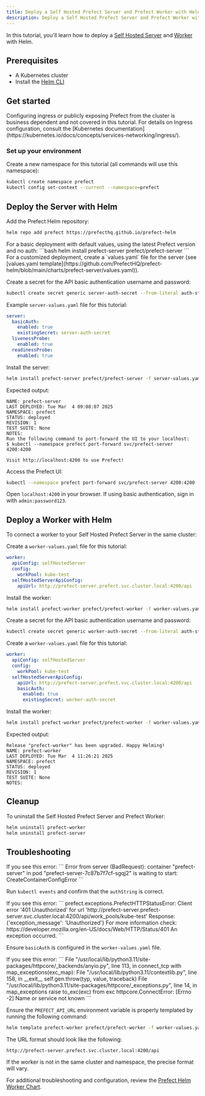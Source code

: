 ```yaml
---
title: Deploy a Self Hosted Prefect Server and Prefect Worker with Helm
description: Deploy a Self Hosted Prefect Server and Prefect Worker with Helm.
---
```


In this tutorial, you'll learn how to deploy a [Self Hosted Server](https://github.com/PrefectHQ/prefect-helm/tree/main/charts/prefect-server) and [Worker](https://github.com/PrefectHQ/prefect-helm/tree/main/charts/prefect-worker) with Helm.

## Prerequisites

- A Kubernetes cluster
- Install the [Helm CLI](https://helm.sh/docs/intro/install/)

## Get started

<Warning>
Configuring ingress or publicly exposing Prefect from the cluster is business dependent and not covered in this tutorial.
For details on Ingress configuration, consult the [Kubernetes documentation](https://kubernetes.io/docs/concepts/services-networking/ingress/).
</Warning>

### Set up your environment

Create a new namespace for this tutorial (all commands will use this namespace):
   ```bash
   kubectl create namespace prefect
   kubectl config set-context --current --namespace=prefect
   ```

## Deploy the Server with Helm

Add the Prefect Helm repository:
```bash
helm repo add prefect https://prefecthq.github.io/prefect-helm
```

<Expandable title="Default values (no auth)">
For a basic deployment with default values, using the latest Prefect version and no auth:
```bash
helm install prefect-server prefect/prefect-server
```
</Expandable>

<Expandable title="Custom values (with auth)">
For a customized deployment, create a `values.yaml` file for the server (see [values.yaml template](https://github.com/PrefectHQ/prefect-helm/blob/main/charts/prefect-server/values.yaml)).


Create a secret for the API basic authentication username and password:
```bash
kubectl create secret generic server-auth-secret --from-literal auth-string='admin:password123'
```

Example `server-values.yaml` file for this tutorial:
```yaml
server:
  basicAuth:
    enabled: true
    existingSecret: server-auth-secret
  livenessProbe:
    enabled: true
  readinessProbe:
    enabled: true
```

Install the server:
```bash
helm install prefect-server prefect/prefect-server -f server-values.yaml
```
</Expandable>

Expected output:
```
NAME: prefect-server
LAST DEPLOYED: Tue Mar  4 09:08:07 2025
NAMESPACE: prefect
STATUS: deployed
REVISION: 1
TEST SUITE: None
NOTES:
Run the following command to port-forward the UI to your localhost:
$ kubectl --namespace prefect port-forward svc/prefect-server 4200:4200

Visit http://localhost:4200 to use Prefect!
```

Access the Prefect UI:
```bash
kubectl --namespace prefect port-forward svc/prefect-server 4200:4200
```

Open `localhost:4200` in your browser. If using basic authentication, sign in with `admin:password123`.

## Deploy a Worker with Helm

To connect a worker to your Self Hosted Prefect Server in the same cluster:

<Expandable title="Default values (no auth)">

Create a `worker-values.yaml` file for this tutorial:
```yaml
worker:
  apiConfig: selfHostedServer
  config:
    workPool: kube-test
  selfHostedServerApiConfig:
    apiUrl: http://prefect-server.prefect.svc.cluster.local:4200/api
```

Install the worker:
```bash
helm install prefect-worker prefect/prefect-worker -f worker-values.yaml
```
</Expandable>

<Expandable title="Custom values (with auth)">

Create a secret for the API basic authentication username and password:
```bash
kubectl create secret generic worker-auth-secret --from-literal auth-string='admin:password123'
```

Create a `worker-values.yaml` file for this tutorial:
```yaml
worker:
  apiConfig: selfHostedServer
  config:
    workPool: kube-test
  selfHostedServerApiConfig:
    apiUrl: http://prefect-server.prefect.svc.cluster.local:4200/api
    basicAuth:
      enabled: true
      existingSecret: worker-auth-secret
```

Install the worker:
```bash
helm install prefect-worker prefect/prefect-worker -f worker-values.yaml
```
</Expandable>

Expected output:
```
Release "prefect-worker" has been upgraded. Happy Helming!
NAME: prefect-worker
LAST DEPLOYED: Tue Mar  4 11:26:21 2025
NAMESPACE: prefect
STATUS: deployed
REVISION: 1
TEST SUITE: None
NOTES:
```

## Cleanup

To uninstall the Self Hosted Prefect Server and Prefect Worker:

```bash
helm uninstall prefect-worker
helm uninstall prefect-server
```

## Troubleshooting

<Expandable title="Container creation error">
If you see this error:
```
Error from server (BadRequest): container "prefect-server" in pod "prefect-server-7c87b7f7cf-sgqj2" is waiting to start: CreateContainerConfigError
```

Run `kubectl events` and confirm that the `authString` is correct.
</Expandable>

<Expandable title="Authentication error">
If you see this error:
```
prefect.exceptions.PrefectHTTPStatusError: Client error '401 Unauthorized' for url 'http://prefect-server.prefect-server.svc.cluster.local:4200/api/work_pools/kube-test'
Response: {'exception_message': 'Unauthorized'}
For more information check: https://developer.mozilla.org/en-US/docs/Web/HTTP/Status/401
An exception occurred.
```

Ensure `basicAuth` is configured in the `worker-values.yaml` file.
</Expandable>

<Expandable title="Connection error">
If you see this error:
```
File "/usr/local/lib/python3.11/site-packages/httpcore/_backends/anyio.py", line 113, in connect_tcp
  with map_exceptions(exc_map):
File "/usr/local/lib/python3.11/contextlib.py", line 158, in __exit__
  self.gen.throw(typ, value, traceback)
File "/usr/local/lib/python3.11/site-packages/httpcore/_exceptions.py", line 14, in map_exceptions
  raise to_exc(exc) from exc
httpcore.ConnectError: [Errno -2] Name or service not known
```

Ensure the `PREFECT_API_URL` environment variable is properly templated by running the following command:
```bash
helm template prefect-worker prefect/prefect-worker -f worker-values.yaml
```

The URL format should look like the following:

```
http://prefect-server.prefect.svc.cluster.local:4200/api
```

<Note>
If the worker is not in the same cluster and namespace, the precise format will vary.
</Note>

For additional troubleshooting and configuration, review the [Prefect Helm Worker Chart](https://github.com/PrefectHQ/prefect-helm/tree/main/charts/prefect-worker).
</Expandable>
